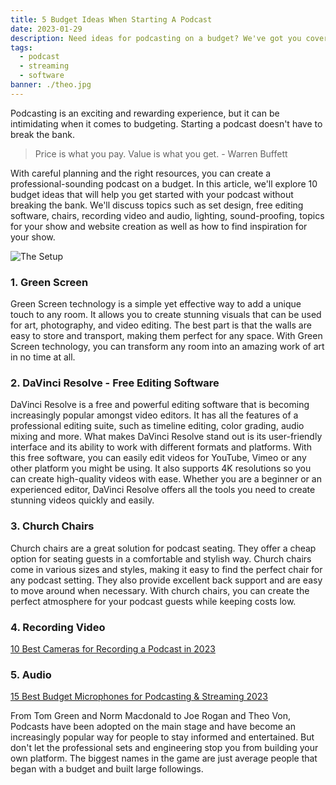 ```yaml
---
title: 5 Budget Ideas When Starting A Podcast
date: 2023-01-29
description: Need ideas for podcasting on a budget? We've got you covered. Check out our top 5 tips for creating a successful podcast without breaking the bank. Learn how to save money on equipment, recording software, and more — all while creating amazing content.
tags:
  - podcast 
  - streaming
  - software
banner: ./theo.jpg
---
```


Podcasting is an exciting and rewarding experience, but it can be intimidating when it comes to budgeting. Starting a podcast doesn't have to break the bank. 
> Price is what you pay. Value is what you get. - Warren Buffett

With careful planning and the right resources, you can create a professional-sounding podcast on a budget. In this article, we'll explore 10 budget ideas that will help you get started with your podcast without breaking the bank. We'll discuss topics such as set design, free editing software, chairs, recording video and audio, lighting, sound-proofing, topics for your show and website creation as well as how to find inspiration for your show.

![The Setup](./pod-desk.jpg)

###  1. Green Screen
Green Screen technology is a simple yet effective way to add a unique touch to any room. It allows you to create stunning visuals that can be used for art, photography, and video editing. The best part is that the walls are easy to store and transport, making them perfect for any space. With Green Screen technology, you can transform any room into an amazing work of art in no time at all.

### 2. DaVinci Resolve - Free Editing Software
DaVinci Resolve is a free and powerful editing software that is becoming increasingly popular amongst video editors. It has all the features of a professional editing suite, such as timeline editing, color grading, audio mixing and more. What makes DaVinci Resolve stand out is its user-friendly interface and its ability to work with different formats and platforms. With this free software, you can easily edit videos for YouTube, Vimeo or any other platform you might be using. It also supports 4K resolutions so you can create high-quality videos with ease. Whether you are a beginner or an experienced editor, DaVinci Resolve offers all the tools you need to create stunning videos quickly and easily.

### 3. Church Chairs
Church chairs are a great solution for podcast seating. They offer a cheap option for seating guests in a comfortable and stylish way. Church chairs come in various sizes and styles, making it easy to find the perfect chair for any podcast setting. They also provide excellent back support and are easy to move around when necessary. With church chairs, you can create the perfect atmosphere for your podcast guests while keeping costs low.

### 4. Recording Video
[10 Best Cameras for Recording a Podcast in 2023](./https://vlogtribe.com/best-cameras-for-recording-podcast/)

### 5. Audio 
[15 Best Budget Microphones for Podcasting & Streaming 2023](./https://improvepodcast.com/best-budget-microphone/)

From Tom Green and Norm Macdonald to Joe Rogan and Theo Von, Podcasts have been adopted on the main stage and have become an increasingly popular way for people to stay informed and entertained. But don't let the professional sets and engineering stop you from building your own platform. The biggest names in the game are just average people that began with a budget and built large followings.
